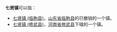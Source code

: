 '''七贤镇'''可以指：
* [[七贤镇_(临朐县)|七贤镇 (临朐县)]]，[[山东省|山东省]][[临朐县|临朐县]]的已撤销的一个镇。
* [[七贤镇_(修武县)|七贤镇 (修武县)]]，[[河南省|河南省]][[修武县|修武县]]下辖的一个镇。

{{消歧义|cat=三字地名消歧义|Z}}